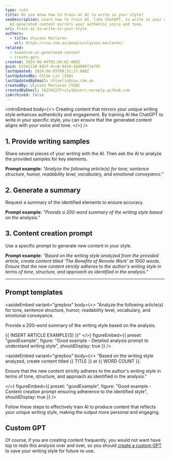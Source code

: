 ```yaml
---
type: rule
title: Do you know how to train an AI to write in your style?
seoDescription: Learn how to train AI, like ChatGPT, to write in your unique style by providing writing samples, detailed analysis prompts, and content creation prompts to ensure
  AI-generated content mirrors your authentic voice and tone.
uri: train-ai-to-write-in-your-style
authors:
  - title: Ulysses Maclaren
    url: https://ssw.com.au/people/ulysses-maclaren/
related:
  - humanise-ai-generated-content
  - create-gpts
created: 2024-06-04T01:04:02.000Z
guid: b3342116-841f-4cc6-9439-1bd900f2e797
lastUpdated: 2024-06-05T09:51:27.000Z
lastUpdatedBy: Chloe Lin [SSW]
lastUpdatedByEmail: chloelin@ssw.com.au
createdBy: Ulysses Maclaren [SSW]
createdByEmail: 162542237+uly1@users.noreply.github.com
isArchived: false
---
```

<introEmbed
  body={<>
Creating content that mirrors your unique writing style enhances authenticity and engagement. By training AI like ChatGPT to write in your specific style, you can ensure that the generated content aligns with your voice and tone.
  </>}
/>
## 1. Provide writing samples

Share several pieces of your writing with the AI. Then ask the AI to analyze the provided samples for key elements.

**Prompt example:** _"Analyze the following article(s) for tone, sentence structure, humor, readability level, vocabulary, and emotional conveyance."_

## 2. Generate a summary

Request a summary of the identified elements to ensure accuracy.

**Prompt example:** _"Provide a 200-word summary of the writing style based on the analysis."_

## 3. Content creation prompt

Use a specific prompt to generate new content in your style.

**Prompt example:** _"Based on the writing style analyzed from the provided article, create content titled 'The Benefits of Remote Work' at 1000 words. Ensure that the new content strictly adheres to the author's writing style in terms of tone, structure, and approach as identified in the analysis."_

---

## Prompt templates

<asideEmbed
  variant="greybox"
  body={<>
    "Analyze the following article(s) for tone, sentence structure, humor, readability level, vocabulary, and emotional conveyance.

Provide a 200-word summary of the writing style based on the analysis.

&#123;&#123; INSERT ARTICLE EXAMPLE(S) &#125;&#125;"
  </>}
  figureEmbed={{
    preset: "goodExample",
    figure: "Good example - Detailed analysis prompt to understand writing style",
    shouldDisplay: true
  }}
/>

<asideEmbed
  variant="greybox"
  body={<>
    "Based on the writing style analyzed, create content titled &#123;&#123; TITLE &#125;&#125; at &#123;&#123; WORD COUNT &#125;&#125;.

Ensure that the new content strictly adheres to the author's writing style in terms of tone, structure, and approach as identified in the analysis."

  </>}
  figureEmbed={{
    preset: "goodExample",
    figure: "Good example - Content creation prompt ensuring adherence to the identified style",
    shouldDisplay: true
  }}
/>

Follow these steps to effectively train AI to produce content that reflects your unique writing style, making the output more personal and engaging.

## Custom GPT

Of course, if you are creating content frequently, you would not want have top to redo this analysis over and over, so you should [create a custom GPT](/create-gpts) to save your writing style for future re-use.
